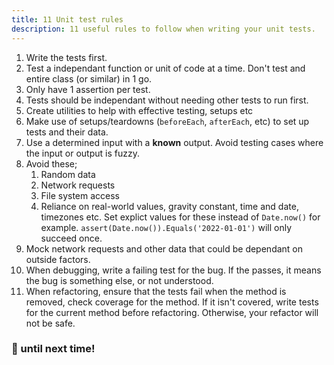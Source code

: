 ```yaml
---
title: 11 Unit test rules
description: 11 useful rules to follow when writing your unit tests.
---
```


1. Write the tests first.
2. Test a independant function or unit of code at a time. Don't test and entire class (or similar) in 1 go.
3. Only have 1 assertion per test.
4. Tests should be independant without needing other tests to run first.
5. Create utilities to help with effective testing, setups etc
6. Make use of setups/teardowns (`beforeEach`, `afterEach`, etc) to set up tests and their data.
7. Use a determined input with a **known** output. Avoid testing cases where the input or output is fuzzy.
8. Avoid these;
	1. Random data
	2. Network requests
	3. File system access
	4. Reliance on real-world values, gravity constant, time and date, timezones etc. Set explict values for these instead of `Date.now()` for example. `assert(Date.now()).Equals('2022-01-01')` will only succeed once.
9. Mock network requests and other data that could be dependant on outside factors.
10. When debugging, write a failing test for the bug. If the passes, it means the bug is something else, or not understood.
11. When refactoring, ensure that the tests fail when the method is removed, check coverage for the method. If it isn't covered, write tests for the current method before refactoring. Otherwise, your refactor will not be safe.

### 👋 until next time!

<Snippet file="latest-paper.mdx" />
